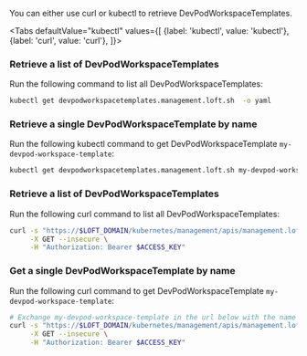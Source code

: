 

You can either use curl or kubectl to retrieve DevPodWorkspaceTemplates.

<Tabs
    defaultValue="kubectl"
    values={[
      {label: 'kubectl', value: 'kubectl'},
      {label: 'curl', value: 'curl'},
    ]}>
  <TabItem value="kubectl">


### Retrieve a list of DevPodWorkspaceTemplates
Run the following command to list all DevPodWorkspaceTemplates:
```bash
kubectl get devpodworkspacetemplates.management.loft.sh  -o yaml
```

### Retrieve a single DevPodWorkspaceTemplate by name
Run the following kubectl command to get DevPodWorkspaceTemplate `my-devpod-workspace-template`:
```bash
kubectl get devpodworkspacetemplates.management.loft.sh my-devpod-workspace-template  -o yaml
```


  </TabItem>
  <TabItem value="curl">


### Retrieve a list of DevPodWorkspaceTemplates
Run the following curl command to list all DevPodWorkspaceTemplates:
```bash
curl -s "https://$LOFT_DOMAIN/kubernetes/management/apis/management.loft.sh/v1/devpodworkspacetemplates" \
     -X GET --insecure \
     -H "Authorization: Bearer $ACCESS_KEY"
```

### Get a single DevPodWorkspaceTemplate by name
Run the following curl command to get DevPodWorkspaceTemplate `my-devpod-workspace-template`:
```bash
# Exchange my-devpod-workspace-template in the url below with the name of the DevPodWorkspaceTemplate
curl -s "https://$LOFT_DOMAIN/kubernetes/management/apis/management.loft.sh/v1/devpodworkspacetemplates/my-devpod-workspace-template" \
     -X GET --insecure \
     -H "Authorization: Bearer $ACCESS_KEY"
```


  </TabItem>
</Tabs>
